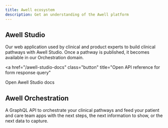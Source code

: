 ```yaml
---
title: Awell ecosystem
description: Get an understanding of the Awell platform
---
```


## Awell Studio

Our web application used by clinical and product experts to build clinical pathways with Awell Studio. Once a pathway is published, it becomes available in our Orchestration domain.

<a
  href="/awell-studio-docs"
  class="button"
  title="Open API reference for form response query"
>
  Open Awell Studio docs
</a>

## Awell Orchestration

A GraphQL API to orchestrate your clinical pathways and feed your patient and care team apps with the next steps, the next information to show, or the next data to capture.
